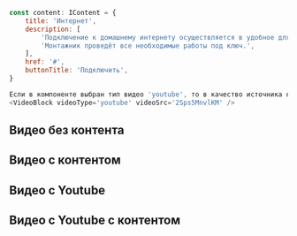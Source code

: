 
```javascript collapse=Демо данные
const content: IContent = {
    title: 'Интернет',
    description: [
        'Подключение к домашнему интернету осуществляется в удобное для вас время по технологиям Ethernet, Docsis.',
        'Монтажник проведёт все необходимые работы под ключ.',
    ],
    href: '#',
    buttonTitle: 'Подключить',
}

Если в компоненте выбран тип видео 'youtube', то в качество источника необходимо указать id видео:
<VideoBlock videoType='youtube' videoSrc='2Sps5MnvlKM' />
```

## Видео без контента

<Playground>
    <VideoBlock
        videoSrc={video}
    />
</Playground>

## Видео с контентом

<Playground>
    <VideoBlock
        content={content}
        videoSrc={video}
    />
</Playground>

## Видео с Youtube

<Playground>
    <VideoBlock
        videoSrc={youtubeVideoId}
        videoType="youtube"
    />
</Playground>

## Видео с Youtube с контентом

<Playground>
    <VideoBlock
        content={content}
        videoSrc={youtubeVideoId}
        videoType="youtube"
    />
</Playground>
